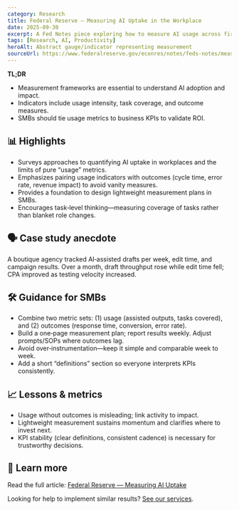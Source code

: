 ```yaml
---
category: Research
title: Federal Reserve — Measuring AI Uptake in the Workplace
date: 2025-09-30
excerpt: A Fed Notes piece exploring how to measure AI usage across firms and what indicators matter.
tags: [Research, AI, Productivity]
heroAlt: Abstract gauge/indicator representing measurement
sourceUrl: https://www.federalreserve.gov/econres/notes/feds-notes/measuring-ai-uptake-in-the-workplace-20240205.html
---
```


**TL;DR**

- Measurement frameworks are essential to understand AI adoption and impact.
- Indicators include usage intensity, task coverage, and outcome measures.
- SMBs should tie usage metrics to business KPIs to validate ROI.

## 📊 Highlights

- Surveys approaches to quantifying AI uptake in workplaces and the limits of pure “usage” metrics.
- Emphasizes pairing usage indicators with outcomes (cycle time, error rate, revenue impact) to avoid vanity measures.
- Provides a foundation to design lightweight measurement plans in SMBs.
- Encourages task‑level thinking—measuring coverage of tasks rather than blanket role changes.

## 🗣 Case study anecdote

A boutique agency tracked AI‑assisted drafts per week, edit time, and campaign results. Over a month, draft throughput rose while edit time fell; CPA improved as testing velocity increased.

## 🛠 Guidance for SMBs

- Combine two metric sets: (1) usage (assisted outputs, tasks covered), and (2) outcomes (response time, conversion, error rate).
- Build a one‑page measurement plan; report results weekly. Adjust prompts/SOPs where outcomes lag.
- Avoid over‑instrumentation—keep it simple and comparable week to week.
- Add a short “definitions” section so everyone interprets KPIs consistently.

## 📈 Lessons & metrics

- Usage without outcomes is misleading; link activity to impact.
- Lightweight measurement sustains momentum and clarifies where to invest next.
- KPI stability (clear definitions, consistent cadence) is necessary for trustworthy decisions.

## 🔗 Learn more

Read the full article: <a href="https://www.federalreserve.gov/econres/notes/feds-notes/measuring-ai-uptake-in-the-workplace-20240205.html" target="_blank" rel="noopener noreferrer">Federal Reserve — Measuring AI Uptake</a>

Looking for help to implement similar results? <a href="/services">See our services</a>.
